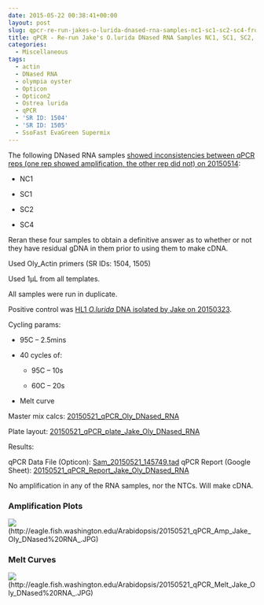 ```yaml
---
date: 2015-05-22 00:38:41+00:00
layout: post
slug: qpcr-re-run-jakes-o-lurida-dnased-rna-samples-nc1-sc1-sc2-sc4-from-20150514
title: qPCR - Re-run Jake's O.lurida DNased RNA Samples NC1, SC1, SC2, SC4 from 20150514
categories:
  - Miscellaneous
tags:
  - actin
  - DNased RNA
  - olympia oyster
  - Opticon
  - Opticon2
  - Ostrea lurida
  - qPCR
  - 'SR ID: 1504'
  - 'SR ID: 1505'
  - SsoFast EvaGreen Supermix
---
```


The following DNased RNA samples [showed inconsistencies between qPCR reps (one rep showed amplification, the other rep did not) on 20150514](https://robertslab.github.io/sams-notebook/2015/05/14/qpcr-jakes-o-lurida-ctenidia-dnased-rna-control-samples.html):




    
  * NC1

    
  * SC1

    
  * SC2

    
  * SC4



Reran these four samples to obtain a definitive answer as to whether or not they have residual gDNA in them prior to using them to make cDNA.

Used Oly_Actin primers (SR IDs: 1504, 1505)

Used 1μL from all templates.

All samples were run in duplicate.

Positive control was [HL1 _O.lurida_ DNA isolated by Jake on 20150323](https://heareresearch.blogspot.com/2015/03/3-23-2015-ezna-dna-isolation-with-seed.html).

Cycling params:




    
  * 95C – 2.5mins

    
  * 40 cycles of:

    
    * 95C – 10s

    
    * 60C – 20s




    
  * Melt curve



Master mix calcs: [20150521_qPCR_Oly_DNased_RNA](https://docs.google.com/spreadsheets/d/1AVf-RgRTnR65N62REZ8RWKKucuh6IAlZpuaiUbs5uOY/edit?usp=sharing)

Plate layout: [20150521_qPCR_plate_Jake_Oly_DNased_RNA](https://docs.google.com/spreadsheets/d/1yijvNDdUAPcy-HhrkHjr1R3LwdFCQTj5ci02CraQa2k/edit?usp=sharing)



Results:

qPCR Data File (Opticon): [Sam_20150521_145749.tad](https://eagle.fish.washington.edu/Arabidopsis/qPCR/Opticon/Sam_20150521_145749.tad)
qPCR Report (Google Sheet): [20150521_qPCR_Report_Jake_Oly_DNased_RNA](https://docs.google.com/spreadsheets/d/1ey-Cih6uJxoUpskVAGJS_DfO3Zc3SJzvpcPTno6qNQA/edit?usp=sharing)



No amplification in any of the RNA samples, nor the NTCs. Will make cDNA.





### Amplification Plots



![](https://eagle.fish.washington.edu/Arabidopsis/20150521_qPCR_Amp_Jake_Oly_DNased%20RNA_.JPG)(http://eagle.fish.washington.edu/Arabidopsis/20150521_qPCR_Amp_Jake_Oly_DNased%20RNA_.JPG)







### Melt Curves



![](https://eagle.fish.washington.edu/Arabidopsis/20150521_qPCR_Melt_Jake_Oly_DNased%20RNA_.JPG)(http://eagle.fish.washington.edu/Arabidopsis/20150521_qPCR_Melt_Jake_Oly_DNased%20RNA_.JPG)

